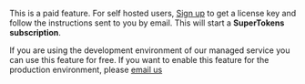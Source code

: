 
<CustomAdmonition type="paid-feature">

This is a paid feature. For self hosted users, [Sign up](https://supertokens.com/auth) to get a license key and follow the instructions sent to you by email. This will start a **SuperTokens subscription**.

If you are using the development environment of our managed service you can use this feature for free. If you want to enable this feature for the production environment, please [email us](mailto:team@supertokens.com)

</CustomAdmonition>
